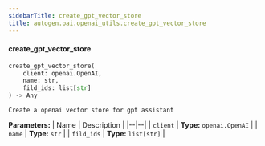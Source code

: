 ```yaml
---
sidebarTitle: create_gpt_vector_store
title: autogen.oai.openai_utils.create_gpt_vector_store
---
```


<code class="doc-symbol doc-symbol-heading doc-symbol-function"></code>
#### create_gpt_vector_store
<a href="#autogen.oai.openai_utils..create_gpt_vector_store" class="headerlink" title="Permanent link"></a>

```python
create_gpt_vector_store(
    client: openai.OpenAI,
    name: str,
    fild_ids: list[str]
) -> Any
```

    Create a openai vector store for gpt assistant

<b>Parameters:</b>
| Name | Description |
|--|--|
| `client` | **Type:** `openai.OpenAI` |
| `name` | **Type:** `str` |
| `fild_ids` | **Type:** `list[str]` |

<br />